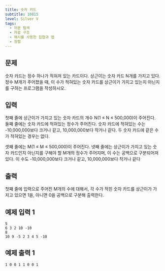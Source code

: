 ```yaml
---
title: 숫자 카드
subtitle: 10815
level: Silver V
tags:
  - 이분 탐색
  - 자료 구조
  - 해시를 사용한 집합과 맵
  - 정렬
---
```


## 문제

숫자 카드는 정수 하나가 적혀져 있는 카드이다. 상근이는 숫자 카드 N개를 가지고 있다. 정수 M개가 주어졌을 때, 이 수가 적혀있는 숫자 카드를 상근이가 가지고 있는지 아닌지를 구하는 프로그램을 작성하시오.

## 입력

첫째 줄에 상근이가 가지고 있는 숫자 카드의 개수 N(1 ≤ N ≤ 500,000)이 주어진다. 둘째 줄에는 숫자 카드에 적혀있는 정수가 주어진다. 숫자 카드에 적혀있는 수는 -10,000,000보다 크거나 같고, 10,000,000보다 작거나 같다. 두 숫자 카드에 같은 수가 적혀있는 경우는 없다.

셋째 줄에는 M(1 ≤ M ≤ 500,000)이 주어진다. 넷째 줄에는 상근이가 가지고 있는 숫자 카드인지 아닌지를 구해야 할 M개의 정수가 주어지며, 이 수는 공백으로 구분되어져 있다. 이 수도 -10,000,000보다 크거나 같고, 10,000,000보다 작거나 같다

## 출력

첫째 줄에 입력으로 주어진 M개의 수에 대해서, 각 수가 적힌 숫자 카드를 상근이가 가지고 있으면 1을, 아니면 0을 공백으로 구분해 출력한다.

## 예제 입력 1

```
5
6 3 2 10 -10
8
10 9 -5 2 3 4 5 -10
```

## 예제 출력 1

```
1 0 0 1 1 0 0 1
```

